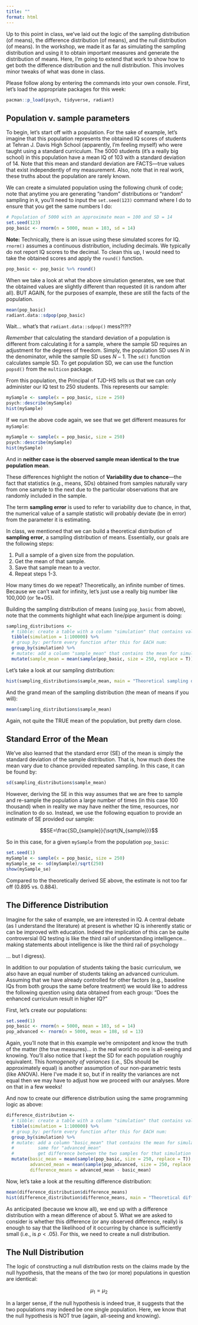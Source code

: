```yaml
---
title: ""
format: html
---
```


Up to this point in class, we've laid out the logic of the sampling distribution (of means), the difference distribution (of means), and the null distribution (of means). In the workshop, we made it as far as simulating the sampling distribution and using it to obtain important measures and generate the distribution of means. Here, I'm going to extend that work to show how to get both the difference distribution and the null distribution. This involves minor tweaks of what was done in class.

Please follow along by entering the commands into your own console. First, let's load the appropriate packages for this week:

```r
pacman::p_load(psych, tidyverse, radiant)
```

## Population v. sample parameters

To begin, let's start off with a population. For the sake of example, let's imagine that this population represents the obtained IQ scores of students at Tehran J. Davis High School (apparently, I'm feeling myself) who were taught using a standard curriculum. The 5000 students (it's a really big school) in this population have a mean IQ of 103 with a standard deviation of 14. Note that this mean and standard deviation are FACTS—true values that exist independently of my measurement. Also, note that in real work, these truths about the population are rarely known.

We can create a simulated population using the following chunk of code; note that anytime you are generating "random" distributions or "random" sampling in `R`, you'll need to input the `set.seed(123)` command where I do to ensure that you get the same numbers I do:

```r
# Population of 5000 with an approximate mean = 100 and SD = 14
set.seed(123)
pop_basic <- rnorm(n = 5000, mean = 103, sd = 14)
```

**Note:** Technically, there is an issue using these simulated scores for IQ. `rnorm()` assumes a continuous distribution, including decimals. We typically do not report IQ scores to the decimal. To clean this up, I would need to take the obtained scores and apply the `round()` function.

```r
pop_basic <- pop_basic %>% round()
```

When we take a look at what the above simulation generates, we see that the obtained values are slightly different than requested (it is random after all). BUT AGAIN, for the purposes of example, these are still the facts of the population.

```r
mean(pop_basic)
radiant.data::sdpop(pop_basic)
```

Wait... what's that `radiant.data::sdpop()` mess?!?!?

*Remember* that calculating the standard deviation of a population is different from calculating it for a sample, where the sample SD requires an adjustment for the degrees of freedom. Simply, the population SD uses $N$ in the denominator, while the sample SD uses $N-1$. The `sd()` function calculates sample SD. To get population SD, we can use the function `popsd()` from the `multicon` package.

From this population, the Principal of TJD-HS tells us that we can only administer our IQ test to 250 students. This represents our sample:

```r
mySample <- sample(x = pop_basic, size = 250)
psych::describe(mySample)
hist(mySample)
```

If we run the above code again, we see that we get different measures for `mySample`:

```r
mySample <- sample(x = pop_basic, size = 250)
psych::describe(mySample)
hist(mySample)
```

And in **neither case is the observed sample mean identical to the true population mean**.

These differences highlight the notion of **Variability due to chance**—the fact that statistics (e.g., means, SDs) obtained from samples naturally vary from one sample to the next due to the particular observations that are randomly included in the sample.

The term **sampling error** is used to refer to variability due to chance, in that, the numerical value of a sample statistic will probably deviate (be in error) from the parameter it is estimating.

In class, we mentioned that we can build a theoretical distribution of **sampling error**, a sampling distribution of means. Essentially, our goals are the following steps:

1. Pull a sample of a given size from the population.
2. Get the mean of that sample.
3. Save that sample mean to a vector.
4. Repeat steps 1-3.

How many times do we repeat? Theoretically, an infinite number of times. Because we can't wait for infinity, let's just use a really big number like 100,000 (or 1e+05).

Building the sampling distribution of means (using `pop_basic` from above), note that the comments highlight what each line/pipe argument is doing:

```r
sampling_distributions <- 
  # tibble: create a table with a column "simulation" that contains values 1:100000
  tibble(simulation = 1:100000) %>%
  # group_by: perform every function after this for EACH num:
  group_by(simulation) %>% 
  # mutate: add a column "sample_mean" that contains the mean for simulation num:
  mutate(sample_mean = mean(sample(pop_basic, size = 250, replace = T)))
```

Let's take a look at our sampling distribution:

```r
hist(sampling_distributions$sample_mean, main = "Theoretical sampling distribution")
```

And the grand mean of the sampling distribution (the mean of means if you will):

```r
mean(sampling_distributions$sample_mean)
```

Again, not quite the TRUE mean of the population, but pretty darn close.

## Standard Error of the Mean

We've also learned that the standard error (SE) of the mean is simply the standard deviation of the sample distribution. That is, how much does the mean vary due to chance provided repeated sampling. In this case, it can be found by:

```r
sd(sampling_distributions$sample_mean)
```

However, deriving the SE in this way assumes that we are free to sample and re-sample the population a large number of times (in this case 100 thousand) when in reality we may have neither the time, resources, nor inclination to do so. Instead, we use the following equation to provide an estimate of SE provided our sample:

$$SE=\frac{SD_{sample}}{\sqrt{N_{sample}}}$$

So in this case, for a given `mySample` from the population `pop_basic`:

```r
set.seed(1)
mySample <- sample(x = pop_basic, size = 250)
mySample_se <- sd(mySample)/sqrt(250)
show(mySample_se)
```

Compared to the theoretically derived SE above, the estimate is not too far off (0.895 vs. 0.884).

## The Difference Distribution

Imagine for the sake of example, we are interested in IQ. A central debate (as I understand the literature) at present is whether IQ is inherently static or can be improved with education. Indeed the implication of this can be quite controversial (IQ testing is like the third rail of understanding intelligence... making statements about intelligence is like the third rail of psychology

... but I digress).

In addition to our population of students taking the basic curriculum, we also have an equal number of students taking an advanced curriculum. Assuming that we have already controlled for other factors (e.g., baseline IQs from both groups the same before treatment) we would like to address the following question using data obtained from each group: "Does the enhanced curriculum result in higher IQ?"

First, let's create our populations:

```r
set.seed(1)
pop_basic <- rnorm(n = 5000, mean = 103, sd = 14)
pop_advanced <- rnorm(n = 5000, mean = 108, sd = 13)
```

Again, you'll note that in this example we're omnipotent and know the truth of the matter (the true measures)... in the real world no one is all-seeing and knowing. You'll also notice that I kept the SD for each population roughly equivalent. This *homogeneity of variances* (i.e., SDs should be approximately equal) is another assumption of our non-parametric tests (like ANOVA). Here I've made it so, but if in reality the variances are not equal then we may have to adjust how we proceed with our analyses. More on that in a few weeks!

And now to create our difference distribution using the same programming logic as above:

```r
difference_distribution <- 
  # tibble: create a table with a column "simulation" that contains values 1:100000
  tibble(simulation = 1:100000) %>%
  # group_by: perform every function after this for EACH num:
  group_by(simulation) %>% 
  # mutate: add a column "basic_mean" that contains the mean for simulation num
  #         same for "advanced_mean"
  #         get difference between the two samples for that simulation
  mutate(basic_mean = mean(sample(pop_basic, size = 250, replace = T)),
         advanced_mean = mean(sample(pop_advanced, size = 250, replace = T)),
         difference_means = advanced_mean - basic_mean)
```

Now, let's take a look at the resulting difference distribution:

```r
mean(difference_distribution$difference_means)
hist(difference_distribution$difference_means, main = "Theoretical difference distribution")
```

As anticipated (because we know all), we end up with a difference distribution with a mean difference of about 5. What we are asked to consider is whether this difference (or any observed difference, really) is enough to say that the likelihood of it occurring by chance is sufficiently small (i.e., is $p < .05$). For this, we need to create a null distribution.

## The Null Distribution

The logic of constructing a null distribution rests on the claims made by the null hypothesis, that the means of the two (or more) populations in question are identical:

$$\mu_1=\mu_2$$

In a larger sense, if the null hypothesis is indeed true, it suggests that the two populations may indeed be one single population. Here, we know that the null hypothesis is NOT true (again, all-seeing and knowing).